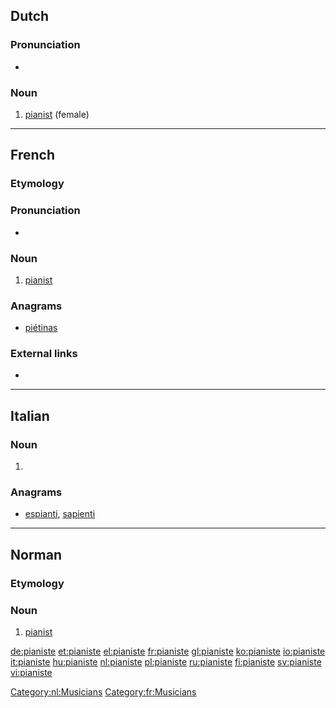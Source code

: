 ==Dutch==

===Pronunciation===
* {{audio|Nl-pianiste.ogg|Audio|lang=nl}}

===Noun===
{{nl-noun|f|-en|pl2=-s|pianistetje|m=pianist}}

# [[pianist]] (female)

[[Category:nl:Musicians]]

----

==French==
{{wikipedia|lang=fr}}

===Etymology===
{{suffix|piano|iste|lang=fr}}

===Pronunciation===
* {{IPA|/pja.nist/|lang=fr}}

===Noun===
{{fr-noun|mf}}

# [[pianist]]

===Anagrams===
* [[piétinas#French|piétinas]]

===External links===
* {{R:TLFi}}

[[Category:fr:Musicians]]

----

==Italian==

===Noun===
{{head|it|noun plural form|g=f}}

# {{plural of|pianista|lang=it}}

===Anagrams===
* [[espianti#Italian|espianti]], [[sapienti#Italian|sapienti]]

----

==Norman==

===Etymology===
{{suffix|piano|gloss1=piano|iste|lang=nrf}}

===Noun===
{{nrf-noun|mf}}

# {{label|nrf|Jersey}} [[pianist]]

{{catlangcode|nrf|Musicians}}

[[de:pianiste]]
[[et:pianiste]]
[[el:pianiste]]
[[fr:pianiste]]
[[gl:pianiste]]
[[ko:pianiste]]
[[io:pianiste]]
[[it:pianiste]]
[[hu:pianiste]]
[[nl:pianiste]]
[[pl:pianiste]]
[[ru:pianiste]]
[[fi:pianiste]]
[[sv:pianiste]]
[[vi:pianiste]]